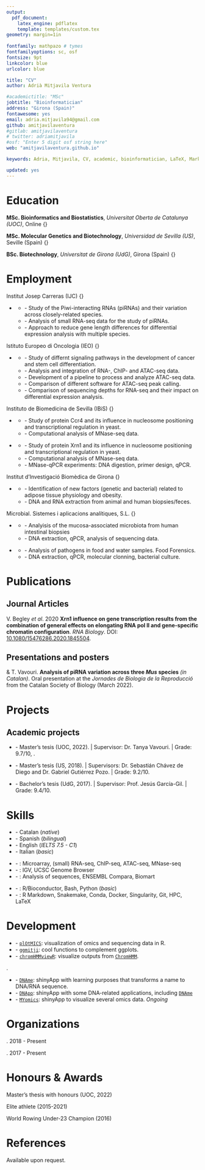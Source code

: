 ```yaml
---
output: 
  pdf_document:
    latex_engine: pdflatex
    template: templates/custom.tex
geometry: margin=1in
 
fontfamily: mathpazo # tymes 
fontfamilyoptions: sc, osf
fontsize: 9pt
linkcolor: blue
urlcolor: blue

title: "CV"
author: Adrià Mitjavila Ventura

#academictitle: "MSc"
jobtitle: "Bioinformatician"
address: "Girona (Spain)"
fontawesome: yes
email: adria.mitjavila94@gmail.com
github: amitjavilaventura
#gitlab: amitjavilaventura
# twitter: adriamitjavila
#osf: "Enter 5 digit osf string here"
web: "amitjavilaventura.github.io"

keywords: Adria, Mitjavila, CV, academic, bioinformatician, LaTeX, Markdown

updated: yes
---
```


\vspace{2mm}

\small 
\emph{Biotechnologist with training in Molecular Genetics and Bioinformatics. Interested in omics data analysis to study the mechanisms of gene regulation in mammals.}

\normalsize

# Education \hrulefill

**MSc. Bioinformatics and Biostatistics**, *Universitat Oberta de Catalunya (UOC)*, Online \hfill {\small\emph{2018 - 2022}}

**MSc. Molecular Genetics and Biotechnology**, *Universidad de Sevilla (US)*, Seville (Spain) \hfill {\small\emph{2017 - 2018}}

**BSc. Biotechnology**, *Universitat de Girona (UdG)*, Girona (Spain)  \hfill {\small\emph{2012 - 2017}}

# Employment \hrulefill

Institut Josep Carreras (IJC) \hfill {\small\textbf{Badalona (Spain)}}

* \footnotesize \textbf{Bioinformatician} \hfill \emph{08/2021 - Present}

  + \scriptsize - Study of the Piwi-interacting RNAs (piRNAs) and their variation across closely-related species.
  + \scriptsize - Analysis of small RNA-seq data for the study of piRNAs.
  + \scriptsize - Approach to reduce gene length differences for differential expression analysis with multiple species.

Istituto Europeo di Oncologia (IEO) \hfill {\small\textbf{Milan (Italy)}}

* \footnotesize \textbf{Bioinformatician} \hfill \emph{07/2019 - 07/2021}

  + \scriptsize - Study of differnt signaling pathways in the development of cancer and stem cell differentiation.
  + \scriptsize - Analysis and integration of RNA-, ChIP- and ATAC-seq data. 
  + \scriptsize - Development of a pipeline to process and analyze ATAC-seq data.
  + \scriptsize - Comparison of different software for ATAC-seq peak calling.
  + \scriptsize - Comparison of sequencing depths for RNA-seq and their impact on differential expression analysis.

Instituto de Biomedicina de Sevilla (IBiS) \hfill {\small\textbf{Seville (Spain)}}

* \footnotesize \textbf{Research assistant} \hfill \emph{07/2018 - 10/2018} 

  + \scriptsize - Study of protein Ccr4 and its influence in nucleosome positioning and transcriptional regulation in yeast.
  + \scriptsize - Computational analysis of MNase-seq data. 

* \footnotesize \textbf{Master's thesis student} \hfill \emph{09/2017 - 07/2018}

  + \scriptsize - Study of protein Xrn1 and its influence in nucleosome positioning and transcriptional regulation in yeast.
  + \scriptsize - Computational analysis of MNase-seq data. 
  + \scriptsize - MNase-qPCR experiments: DNA digestion, primer design, qPCR.

Institut d'Investigació Biomèdica de Girona \hfill {\small\textbf{Girona (Spain)}}

* \footnotesize \textbf{Research internship student} \hfill \emph{07/2017 - 09/2017}

  + \scriptsize - Identification of new factors (genetic and bacterial) related to adipose tissue physiology and obesity.
  + \scriptsize - DNA and RNA extraction from animal and human biopsies/feces.

Microbial. Sistemes i aplicacions analítiques, S.L. \hfill {\small\textbf{Girona (Spain)}}

* \footnotesize \textbf{Bachelor's thesis student} \hfill \emph{01/2017 - 06/2017} 

  + \scriptsize - Analyisis of the mucosa-associated microbiota from human intestinal biopsies
  + \scriptsize - DNA extraction, qPCR, analysis of sequencing data.

* \footnotesize \textbf{Internship student} \hfill \emph{09/2016 - 06/2017}

  + \scriptsize - Analysis of pathogens in food and water samples. Food Forensics. 
  + \scriptsize - DNA extraction, qPCR, molecular clonning, bacterial culture.
  

# Publications \hrulefill

## Journal Articles

\footnotesize V. Begley *et al*. 2020 **Xrn1 influence on gene transcription results from the combination of general effects on elongating RNA pol II and gene-specific chromatin configuration**. *RNA Biology*. DOI: [10.1080/15476286.2020.1845504](https://doi.org/10.1080/15476286.2020.1845504).

## Presentations and posters

\footnotesize \underline{A. Mitjavila} & T. Vavouri. **Analysis of piRNA variation across three _Mus_ species** *(in Catalan)*. Oral presentation at the *Jornades de Biologia de la Reproducció* from the Catalan Society of Biology (March 2022).

# Projects \hrulefill

## Academic projects

\footnotesize \textbf{Analysis of the variation in piRNA expression across three \emph{Mus} species}

* \scriptsize - Master's tesis (UOC, 2022). | Supervisor: Dr. Tanya Vavouri. | Grade: 9.7/10, \emph{with honours}.
<!-- * \scriptsize - Description: *piRNAs are small RNAs that silence transposons in the germline of most animals. In this project, we compared three mouse species and their piRNAs to find what explains differences in piRNA production and piRNA-producing loci (piRNA cluster) across closely related species. We found that the most expressed is a piRNA cluster, the most likely is to be expressed in other species. Also, we tested whether the presence of species-specific transposons could explain the differences in piRNA expression across species. Although species specific transposons cannot explain all the changes in piRNA production, we found several cases consistent with this hypothesis*. -->

\footnotesize \textbf{Influence of Xrn1 in nucleosome positioning across \emph{Saccharomyces cerevisiae} genome and its effects in transcription}

* \scriptsize - Master's tesis (US, 2018). | Supervisors: Dr. Sebastián Chávez de Diego and Dr. Gabriel Gutiérrez Pozo. | Grade: 9.2/10.
<!-- * \scriptsize - Description: *Study of Xrn1, a protein involved in the degradation of mRNA, and its role in the nucleosome localization and transcription of \emph{Saccharomyces cerevisiae}. Analizing MNase-seq data, we found that Xrn1 knockout induce an increase nuclosome occupancy around TSS, likely explaining a decrease in transcription initiation, whereas in the gene body, the nucleosome occupancy decreases as a consequence of the RNA pol II backtracking. Results were validated using MNase-qPCR for two selected genes in Xrn1 conditional mutants.*. -->

\footnotesize \textbf{Butyrate-induced changes in the diversity of the intestinal mucosa-associated microbiota in colorectal cancer patients submitted to a lateral ileostomy}

* \scriptsize - Bachelor's tesis (UdG, 2017). | Supervisor: Prof. Jesús García-Gil. | Grade: 9.4/10.
<!-- * \scriptsize - Description: **. -->


# Skills \hrulefill

\footnotesize \textbf{Languages}

* \scriptsize - Catalan (*native*)
* \scriptsize - Spanish (*bilingual*)
* \scriptsize - English (*IELTS 7.5 - C1*)
* \scriptsize - Italian (*basic*)

\footnotesize \textbf{Bioinformatics}

* \scriptsize - \emph{Omics data analysis}: Microarray, (small) RNA-seq, ChIP-seq, ATAC-seq, MNase-seq
* \scriptsize - \emph{Genomic Browsers}: IGV, UCSC Genome Browser
* \scriptsize - \emph{Other}: Analysis of sequences, ENSEMBL Compara, Biomart

\footnotesize \textbf{Informatics}

* \scriptsize - \emph{Languages}: R/Bioconductor, Bash, Python (*basic*)
* \scriptsize - \emph{Other}: R Markdown, Snakemake, Conda, Docker, Singularity, Git, HPC, LaTeX

# Development \hrulefill

\footnotesize \textbf{R packages}

* \scriptsize - [`plOtMICS`](https://amitjavilaventura.github.io/plotmics): visualization of omics and sequencing data in R.
* \scriptsize - [`ggmitji`](https://amitjavilaventura.github.io/ggmitji): cool functions to complement ggplots.
* \scriptsize - [`chromHMMviewR`](https://amitjavilaventura.github.io/chromHMMviewR): visualize outputs from [`ChromHMM`](http://compbio.mit.edu/ChromHMM/).

\footnotesize \textbf{Others}.

* \scriptsize - [`DNAme`](https://github.com/amitjavilaventura/DNAme): shinyApp with learning purposes that transforms a name to DNA/RNA sequence.
* \scriptsize - [`DNApp`](https://github.com/amitjavilaventura/DNApp): shinyApp with some DNA-related applications, including [`DNAme`](https://github.com/amitjavilaventura/DNAme)
* \scriptsize - [`MYomics`](https://github.com/amitjavilaventura/DPomics/tree/MYomics): shinyApp to visualize several omics data. *Ongoing*

# Organizations \hrulefill

\footnotesize \textbf{Societat Catalana de Biologia (SCB)}. 2018 - Present

\footnotesize \textbf{Associació de Biotecnòlegs de Catalunya (ASBTEC)}. 2017 - Present

# Honours & Awards \hrulefill

\footnotesize Master's thesis with honours (UOC, 2022)

<!-- \scriptsize SEMM PhD Fellowship (2019-2021, *declined*) -->

\footnotesize Elite athlete (2015-2021)

\footnotesize World Rowing Under-23 Champion (2016)

# References \hrulefill

\footnotesize Available upon request.